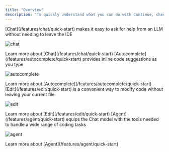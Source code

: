 ```yaml
---
title: "Overview"
description: "To quickly understand what you can do with Continue, check out each tab below."
---
```


<Tabs>
<Tab title="Chat">
[Chat](/features/chat/quick-start) makes it easy to ask for help from an LLM without needing to leave the IDE

![chat](/images/chat-489b68d156be2aafe09ee7cedf233fba.gif)

<Info>
  Learn more about [Chat](/features/chat/quick-start)
</Info>
</Tab>

<Tab title="Autocomplete">
[Autocomplete](/features/autocomplete/quick-start) provides inline code suggestions as you type

![autocomplete](/images/autocomplete-9d4e3f7658d3e65b8e8b20f2de939675.gif)

<Info>
  Learn more about [Autocomplete](/features/autocomplete/quick-start)
</Info>
</Tab>

<Tab title="Edit">
[Edit](/features/edit/quick-start) is a convenient way to modify code without leaving your current file

![edit](/images/edit-d522442f88e715924b4c9f4c83900e3a.gif)

<Info>
  Learn more about [Edit](/features/edit/quick-start)
</Info>
</Tab>

<Tab title="Agent">
[Agent](/features/agent/quick-start) equips the Chat model with the tools needed to handle a wide range of coding tasks

![agent](/images/agent-9ef792cfc196a3b5faa984fb072c4400.gif)

<Info>
  Learn more about [Agent](/features/agent/quick-start)
</Info>
</Tab>
</Tabs>

